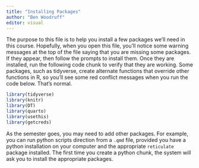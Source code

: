 ```yaml
---
title: "Installing Packages"
author: "Ben Woodruff"
editor: visual
---
```


The purpose to this file is to help you install a few packages we'll need in this course. Hopefully, when you open this file, you'll notice some warning messages at the top of the file saying that you are missing some packages. If they appear, then follow the prompts to install them. Once they are installed, run the following code chunk to verify that they are working. Some packages, such as tidyverse, create alternate functions that override other functions in R, so you'll see some red conflict messages when you run the code below. That's normal.

```r
library(tidyverse)
library(knitr)
library(DT)
library(quarto)
library(usethis)
library(getcreds)
```

As the semester goes, you may need to add other packages. For example, you can run python scripts direction from a `.qmd` file, provided you have a python installation on your computer and the appropriate `reticulate` package installed. The first time you create a python chunk, the system will ask you to install the appropriate packages.

